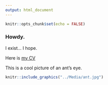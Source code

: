 ```yaml
---
output: html_document
---
```


```r
knitr::opts_chunk$set(echo = FALSE)
```

### Howdy.

I exist... I hope.

Here is [my CV](http://AMAceituna.github.io/tree/main/Media/CVwebsite.pdf)

This is a cool picture of an ant's eye.

```r
knitr::include_graphics("../Media/ant.jpg")
```




